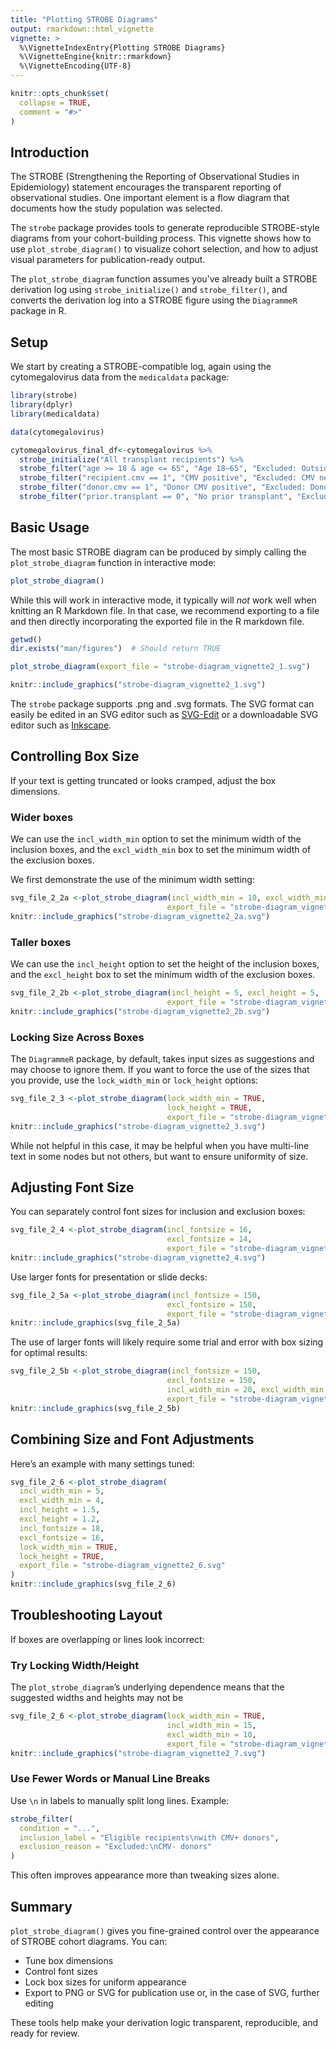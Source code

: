```yaml
---
title: "Plotting STROBE Diagrams"
output: rmarkdown::html_vignette
vignette: >
  %\VignetteIndexEntry{Plotting STROBE Diagrams}
  %\VignetteEngine{knitr::rmarkdown}
  %\VignetteEncoding{UTF-8}
---
```


```r
knitr::opts_chunk$set(
  collapse = TRUE,
  comment = "#>"
)
```

## Introduction

The STROBE (Strengthening the Reporting of Observational Studies in Epidemiology) statement encourages the transparent reporting of observational studies. One important element is a flow diagram that documents how the study population was selected.

The `strobe` package provides tools to generate reproducible STROBE-style diagrams from your cohort-building process. This vignette shows how to use `plot_strobe_diagram()` to visualize cohort selection, and how to adjust visual parameters for publication-ready output.

The `plot_strobe_diagram` function assumes you’ve already built a STROBE derivation log using `strobe_initialize()` and `strobe_filter()`, and converts the derivation log into a STROBE figure using the `DiagrammeR` package in R.

## Setup
We start by creating a STROBE-compatible log, again using the cytomegalovirus data from the `medicaldata` package:
```r
library(strobe)
library(dplyr)
library(medicaldata)

data(cytomegalovirus)

cytomegalovirus_final_df<-cytomegalovirus %>%
  strobe_initialize("All transplant recipients") %>%
  strobe_filter("age >= 18 & age <= 65", "Age 18–65", "Excluded: Outside 18–65") %>%
  strobe_filter("recipient.cmv == 1", "CMV positive", "Excluded: CMV negative") %>%
  strobe_filter("donor.cmv == 1", "Donor CMV positive", "Excluded: Donor CMV negative") %>%
  strobe_filter("prior.transplant == 0", "No prior transplant", "Excluded: Prior transplant")
```

## Basic Usage

The most basic STROBE diagram can be produced by simply calling the `plot_strobe_diagram` function in interactive mode: 

```r
plot_strobe_diagram()
```

While this will work in interactive mode, it typically will *not* work well when knitting an R Markdown file.  In that case, we recommend exporting to a file and then directly incorporating the exported file in the R markdown file.

```r
getwd()
dir.exists("man/figures")  # Should return TRUE

plot_strobe_diagram(export_file = "strobe-diagram_vignette2_1.svg")

knitr::include_graphics("strobe-diagram_vignette2_1.svg")

```

The `strobe` package supports .png and .svg formats. The SVG format can easily be edited in an SVG editor such as [SVG-Edit](https://svgedit.netlify.app/editor/index.html) or a downloadable SVG editor such as [Inkscape](https://inkscape.org/release/).


## Controlling Box Size

If your text is getting truncated or looks cramped, adjust the box dimensions.

### Wider boxes

We can use the `incl_width_min` option to set the minimum width of the inclusion boxes, and the `excl_width_min` box to set the minimum width of the exclusion boxes.  

We first demonstrate the use of the minimum width setting:
```r
svg_file_2_2a <-plot_strobe_diagram(incl_width_min = 10, excl_width_min = 10, 
                                   export_file = "strobe-diagram_vignette2_2a.svg")
knitr::include_graphics("strobe-diagram_vignette2_2a.svg")

```

### Taller boxes

We can use the `incl_height` option to set the height of the inclusion boxes, and the `excl_height` box to set the minimum width of the exclusion boxes.  

```r
svg_file_2_2b <-plot_strobe_diagram(incl_height = 5, excl_height = 5, 
                                   export_file = "strobe-diagram_vignette2_2b.svg")
knitr::include_graphics("strobe-diagram_vignette2_2b.svg")

```


### Locking Size Across Boxes

The `DiagrammeR` package, by default, takes input sizes as suggestions and may choose to ignore them.  If you want to force the use of the sizes that you provide, use the `lock_width_min` or `lock_height` options:

```r
svg_file_2_3 <-plot_strobe_diagram(lock_width_min = TRUE, 
                                   lock_height = TRUE, 
                                   export_file = "strobe-diagram_vignette2_3.svg")
knitr::include_graphics("strobe-diagram_vignette2_3.svg")

```

While not helpful in this case, it may be helpful when you have multi-line text in some nodes but not others, but want to ensure uniformity of size.

## Adjusting Font Size

You can separately control font sizes for inclusion and exclusion boxes:

```r
svg_file_2_4 <-plot_strobe_diagram(incl_fontsize = 16, 
                                   excl_fontsize = 14, 
                                   export_file = "strobe-diagram_vignette2_4.svg")
knitr::include_graphics("strobe-diagram_vignette2_4.svg")

```

Use larger fonts for presentation or slide decks:

```r
svg_file_2_5a <-plot_strobe_diagram(incl_fontsize = 150, 
                                   excl_fontsize = 150, 
                                   export_file = "strobe-diagram_vignette2_5a.svg")
knitr::include_graphics(svg_file_2_5a)

```


The use of larger fonts will likely require some trial and error with box sizing for optimal results:
```r
svg_file_2_5b <-plot_strobe_diagram(incl_fontsize = 150, 
                                   excl_fontsize = 150,
                                   incl_width_min = 20, excl_width_min = 30, 
                                   export_file = "strobe-diagram_vignette2_5b.svg")
knitr::include_graphics(svg_file_2_5b)

```



## Combining Size and Font Adjustments

Here’s an example with many settings tuned:

```r
svg_file_2_6 <-plot_strobe_diagram(
  incl_width_min = 5,
  excl_width_min = 4,
  incl_height = 1.5,
  excl_height = 1.2,
  incl_fontsize = 18,
  excl_fontsize = 16,
  lock_width_min = TRUE,
  lock_height = TRUE,
  export_file = "strobe-diagram_vignette2_6.svg"
)
knitr::include_graphics(svg_file_2_6)

```

## Troubleshooting Layout

If boxes are overlapping or lines look incorrect:

### Try Locking Width/Height
The `plot_strobe_diagram`'s underlying dependence means that the suggested widths and heights may not be 

```r
svg_file_2_6 <-plot_strobe_diagram(lock_width_min = TRUE,
                                   incl_width_min = 15,
                                   excl_width_min = 10,
                                   export_file = "strobe-diagram_vignette2_7.svg")
knitr::include_graphics("strobe-diagram_vignette2_7.svg")
```

### Use Fewer Words or Manual Line Breaks

Use `\n` in labels to manually split long lines. Example:

```r
strobe_filter(
  condition = "...",
  inclusion_label = "Eligible recipients\nwith CMV+ donors",
  exclusion_reason = "Excluded:\nCMV- donors"
)
```

This often improves appearance more than tweaking sizes alone.

## Summary

`plot_strobe_diagram()` gives you fine-grained control over the appearance of STROBE cohort diagrams. You can:

- Tune box dimensions
- Control font sizes
- Lock box sizes for uniform appearance
- Export to PNG or SVG for publication use or, in the case of SVG, further editing

These tools help make your derivation logic transparent, reproducible, and ready for review.
